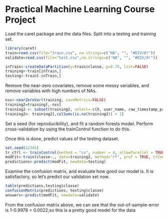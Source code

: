 # Practical Machine Learning Course Project

Load the caret package and the data files.  Split into a testing and training set.
```r
library(caret)
train=read.csv(file="train.csv", na.strings=c("NA", "", "#DIV/0!"))
validate=read.csv(file="test.csv",na.strings=c("NA", "", "#DIV/0!"))

inTrain<-createDataPartition(y=train$classe, p=0.75, list=FALSE)
training<-train[inTrain,]
testing<-train[-inTrain,]
```

Remove the near-zero covariates, remove some messy variables, and remove variables with high numbers of NAs.

```r
nsv<-nearZeroVar(training, saveMetrics=FALSE)
training2=training[,-nsv]
training2 <- subset(training2, select=-c(X, user_name, raw_timestamp_part_1, raw_timestamp_part_2, cvtd_timestamp))
training2<- training2[,colSums(is.na(training2)) < 1]
```

Set a seed (for reproducibility), and fit a random forests model.  Perform cross-validation by using the trainControl function to do this.

Once this is done, predict values of the testing dataset.
```r
set.seed(12345)
tr_ctrl <- trainControl(method = "cv", number = 4, allowParallel = TRUE)
modFit<-train(classe~., data=training2, method="rf", prof = TRUE, trControl = tr_ctrl)
predictions<-predict(modFit, newdata=testing)
```
Examine the confusion matrix, and evaluate how good our model is.  It is satisfactory, so let's predict our validation set now.

```r
table(predictions,testing$classe)
confusionMatrix(predictions, testing$classe)
answers<-predict(modFit, newdata=validate)
```
From the confusion matrix above, we can see that the out-of-sample-error is 1-0.9978 = 0.0022,so this is a pretty good model for the data
